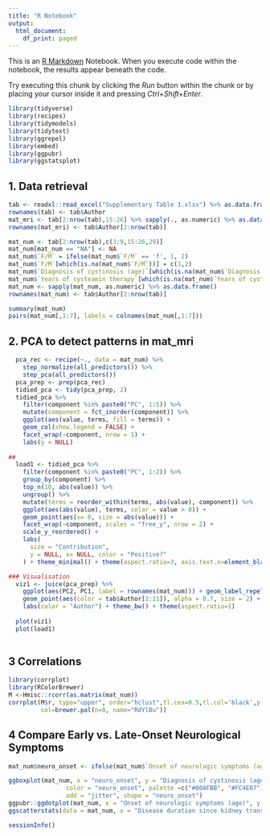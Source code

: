 ```yaml
---
title: "R Notebook"
output:
  html_document:
    df_print: paged
---
```


This is an [R Markdown](http://rmarkdown.rstudio.com) Notebook. When you execute code within the notebook, the results appear beneath the code. 

Try executing this chunk by clicking the *Run* button within the chunk or by placing your cursor inside it and pressing *Ctrl+Shift+Enter*. 

```r
library(tidyverse)
library(recipes)
library(tidymodels)
library(tidytext)
library(ggrepel)
library(embed)
library(ggpubr)
library(ggstatsplot)
```

## 1. Data retrieval 
```r
tab <- readxl::read_excel("Supplementary Table 1.xlsx") %>% as.data.frame()
rownames(tab) <- tab$Author
mat_mri <- tab[2:nrow(tab),15:26] %>% sapply(., as.numeric) %>% as.data.frame()
rownames(mat_mri) <- tab$Author[2:nrow(tab)]

mat_num <- tab[2:nrow(tab),c(3:9,15:26,29)] 
mat_num[mat_num == "NA"] <- NA
mat_num$`F/M` = ifelse(mat_num$`F/M` == 'f', 1, 2)
mat_num$`F/M`[which(is.na(mat_num$`F/M`))] = c(1,2)
mat_num$`Diagnosis of cystinosis (age)`[which(is.na(mat_num$`Diagnosis of cystinosis (age)`))] = mean(which(!is.na(as.numeric(mat_num$`Diagnosis of cystinosis (age)`))))
mat_num$`Years of cysteamin therapy`[which(is.na(mat_num$`Years of cysteamin therapy`))] = mean(which(!is.na(as.numeric(mat_num$`Years of cysteamin therapy`))))
mat_num <- sapply(mat_num, as.numeric) %>% as.data.frame()
rownames(mat_num) <- tab$Author[2:nrow(tab)]

summary(mat_num)
pairs(mat_num[,1:7], labels = colnames(mat_num[,1:7]))
```

## 2. PCA to detect patterns in mat_mri
```r
  pca_rec <- recipe(~., data = mat_num) %>%
    step_normalize(all_predictors()) %>%
    step_pca(all_predictors())
  pca_prep <- prep(pca_rec)
  tidied_pca <- tidy(pca_prep, 2)
  tidied_pca %>%
    filter(component %in% paste0("PC", 1:5)) %>%
    mutate(component = fct_inorder(component)) %>%
    ggplot(aes(value, terms, fill = terms)) +
    geom_col(show.legend = FALSE) +
    facet_wrap(~component, nrow = 1) +
    labs(y = NULL)
  
##
  load1 <- tidied_pca %>%
    filter(component %in% paste0("PC", 1:2)) %>%
    group_by(component) %>%
    top_n(10, abs(value)) %>%
    ungroup() %>%
    mutate(terms = reorder_within(terms, abs(value), component)) %>%
    ggplot(aes(abs(value), terms, color = value > 0)) +
    geom_point(aes(x= 0, size = abs(value))) +
    facet_wrap(~component, scales = "free_y", nrow = 2) +
    scale_y_reordered() +
    labs(
      size = "Contribution",
      y = NULL, x= NULL, color = "Positive?"
    ) + theme_minimal() + theme(aspect.ratio=3, axis.text.x=element_blank())

### Visualisation
  viz1 <- juice(pca_prep) %>%
    ggplot(aes(PC2, PC1, label = rownames(mat_num))) + geom_label_repel(label = rownames(mat_num)) +
    geom_point(aes(color = tab$Author[2:11]), alpha = 0.7, size = 2) +
    labs(color = "Author") + theme_bw() + theme(aspect.ratio=1)
  
  plot(viz1)
  plot(load1)
  
```
## 3 Correlations
```r
library(corrplot)
library(RColorBrewer)
M <-Hmisc::rcorr(as.matrix(mat_num))
corrplot(M$r, type="upper", order="hclust",tl.cex=0.5,tl.col='black',p.mat = M$p,insig = c("p-value"), 
         col=brewer.pal(n=8, name="RdYlBu"))


```
## 4 Compare Early vs. Late-Onset Neurological Symptoms
```r
mat_num$neuro_onset <- ifelse(mat_num$`Onset of neurologic symptoms (age)` <=23, 'young', 'old')

ggboxplot(mat_num, x = "neuro_onset", y = "Diagnosis of cystinosis (age)",
                color = "neuro_onset", palette =c("#00AFBB", "#FC4E07"),
                add = "jitter", shape = "neuro_onset")
ggpubr::ggdotplot(mat_num, x = "Onset of neurologic symptoms (age)", y = "Disease duration since kidney transplantatio") + geom_smooth()
ggscatterstats(data = mat_num, x = "Disease duration since kidney transplantatio",y="Onset of neurologic symptoms (age)")
```

```r
sessionInfo()
```

